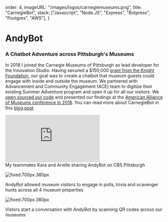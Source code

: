
  order: 4,
  imageURL: "/images/logos/carnegiemuseums.png",
  title: "CarnegieBot",
  stack: ["Javascript", "Node.JS", "Express", "Botpress", "Postgres", "AWS"],
}

# **AndyBot**

### A Chatbot Adventure across Pittsburgh's Museums
<ArticleTags tags={metadata.stack}/>

In 2018 I joined the Carnegie Museums of Pittsburgh as lead developer for the Innovation Studio. Having secured a $150,000 [grant from the Knight Foundation](https://knightfoundation.org/articles/museums-technology-new-avenues-for-wonder/), our goal was to create a chatbot that museum guests could engage with inside and outside the museum. We partnered with Advancement and Community Engagement (ACE) team to digitize their existing Summer Adventure program and open it up for all our visitors. We [open sourced our code](https://github.com/CMP-Studio/andybot-botpress) and presented our findings at the [American Alliance of Museums conference in 2018](https://www.aam-us.org/2018/04/10/chat-with-andybot-at-aam-2018/). You can read more about CarnegieBot in this
[blog post](https://studio.carnegiemuseums.org/a-chatbot-adventure-c729812571ea). 

<iframe
  className="w-full h-64 lg:h-96"
  width={"100%"}
  src="https://www.youtube.com/embed/sBRRvjz8JcQ"
  frameBorder="0"
  allow="accelerometer; clipboard-write; encrypted-media; gyroscope; picture-in-picture"
></iframe>
<figcaption>My teammates Kara and Arielle sharing AndyBot on CBS Pittsburgh</figcaption>

![fixed.700px.380px](/images/resume/chatbot.png)

<figcaption>AndyBot allowed museum visitors to engage in polls, trivia and scavenger hunts across all 4 museum properties</figcaption>


![fixed.700px.380px](/images/resume/carnegiebot-2.webp)
<figcaption>Vistors start a conversation with AndyBot by scanning QR codes across our museums</figcaption>

<div className='flex flex-col gap-2'>
<div className="iframely-embed"><div className="iframely-responsive" style={{ height: 140, paddingBottom: 0}}><a href="https://www.mdpi.com/2076-3417/11/16/7420" data-iframely-url="//iframely.net/7fJIB4v?card=small"></a></div></div><script async src="//iframely.net/embed.js"></script>

<div className="iframely-embed"><div className="iframely-responsive" style={{ height: 140, paddingBottom: 0}}><a href="https://www.aam-us.org/2018/04/10/chat-with-andybot-at-aam-2018/" data-iframely-url="//iframely.net/JAmw1Sl?card=small"></a></div></div><script async src="//iframely.net/embed.js"></script>
</div>